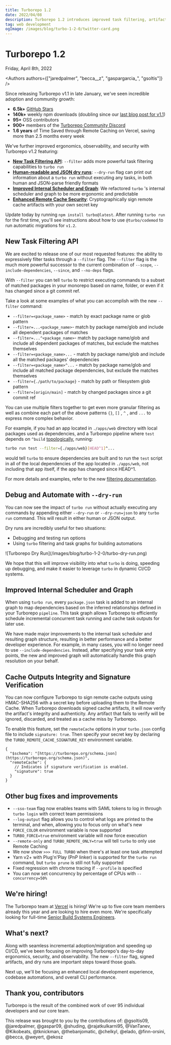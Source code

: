 ```yaml
---
title: Turborepo 1.2
date: 2022/04/08
description: Turborepo 1.2 introduces improved task filtering, artifact signing and integrity, human-readable and JSON dry runs, and more!
tag: web development
ogImage: /images/blog/turbo-1-2-0/twitter-card.png
---
```


# Turborepo 1.2


<Date>
  Friday, April 8th, 2022
</Date>

<Authors authors={["jaredpalmer", "becca__z", "gaspargarcia_", "gsoltis"]} />

Since releasing Turborepo v1.1 in late January, we've seen incredible adoption and community growth:

- **6.5k+** [GitHub Stars](https://github.com/vercel/turborepo)
- **140k+** weekly npm downloads (doubling since our [last blog post for v1.1](/blog/turbo-1-1-0))
- **95+** OSS contributors
- **900+** members of the [Turborepo Community Discord](https://turborepo.org/discord)
- **1.6 years** of Time Saved through Remote Caching on Vercel, saving more than 2.5 months every week

We've further improved ergonomics, observability, and security with Turborepo v1.2 featuring:

- [**New Task Filtering API**](#new-task-filtering-api): `--filter` adds more powerful task filtering capabilities to `turbo run`
- [**Human-readable and JSON dry runs**](#debug-and-automate-with---dry-run): `--dry-run` flag can print out information about a `turbo run` without executing any tasks, in both human and JSON-parse friendly formats
- [**Improved Internal Scheduler and Graph**](#improved-internal-scheduler-and-graph): We refactored `turbo` 's internal scheduler and graph to be more ergonomic and predictable
- [**Enhanced Remote Cache Security**](#cache-outputs-integrity-and-signature-verification): Cryptographically sign remote cache artifacts with your own secret key

Update today by running `npm install turbo@latest`. After running `turbo run` for the first time, you'll see instructions about how to use `@turbo/codemod` to run automatic migrations for `v1.2`.

## New Task Filtering API

We are excited to release one of our most requested features: the ability to expressively filter tasks through a `--filter` flag. The `--filter` flag is the much more powerful successor to the current combination of `--scope`, `--include-dependencies`, `--since`, and `--no-deps` flags.

With `--filter` you can tell `turbo` to restrict executing commands to a subset of matched packages in your monorepo based on name, folder, or even if it has changed since a git commit ref.

Take a look at some examples of what you can accomplish with the new `--filter` command:

- `--filter=<package_name>` - match by exact package name or glob pattern
- `--filter=...<package_name>`- match by package name/glob and include all dependent packages of matches
- `--filter=...^<package_name>`- match by package name/glob and include all dependent packages of matches, but exclude the matches themselves
- `--filter=<package_name>...` - match by package name/glob and include all the matched packages' dependencies
- `--filter=<package_name>^...` - match by package name/glob and include all matched package dependencies, but exclude the matches themselves
- `--filter={./path/to/package}` - match by path or filesystem glob pattern
- `--filter=[origin/main]` - match by changed packages since a git commit ref

You can use multiple filters together to get even more granular filtering as well as combine each part of the above patterns `{}`, `[]` , `^` , and `...` to express more complex behavior.

For example, if you had an app located in `./apps/web` directory with local packages used as dependencies, and a Turborepo pipeline where `test` depends on `^build` [topologically](https://turborepo.org/docs/glossary#topological-order), running:

```sh
turbo run test --filter={./apps/web}[HEAD^1]^...
```

would tell `turbo` to ensure dependencies are built and to run the `test` script in all of the local dependencies of the app located in `./apps/web`, not including that app itself, if the app has changed since HEAD^1.

For more details and examples, refer to the new [filtering documentation](/docs/core-concepts/filtering).

## Debug and Automate with `--dry-run`

You can now see the impact of `turbo run` without actually executing any commands by appending either `--dry-run` or `--dry-run=json` to any `turbo run` command. This will result in either human or JSON output.

Dry runs are incredibly useful for two situations:

- Debugging and testing run options
- Using `turbo` filtering and task graphs for building automations


<Bleed>
  <div className="lg:rounded-xl overflow-hidden">
    ![Turborepo Dry Run](/images/blog/turbo-1-2-0/turbo-dry-run.png)
  </div>
</Bleed>

We hope that this will improve visibility into what `turbo` is doing, speeding up debugging, and make it easier to leverage `turbo` in dynamic CI/CD systems.

## Improved Internal Scheduler and Graph

When using `turbo run`, every `package.json` task is added to an internal graph to map dependencies based on the inferred relationships defined in your Turborepo `pipeline`. This task graph allows Turborepo to efficiently schedule incremental concurrent task running and cache task outputs for later use.

We have made major improvements to the internal task scheduler and resulting graph structure, resulting in better performance and a better developer experience. For example, in many cases, you will no longer need to use `--include-dependencies`. Instead, after specifying your task entry points, the new and improved graph will automatically handle this graph resolution on your behalf.

## Cache Outputs Integrity and Signature Verification

You can now configure Turborepo to sign remote cache outputs using HMAC-SHA256 with a secret key before uploading them to the Remote Cache. When Turborepo downloads signed cache artifacts, it will now verify the artifact's integrity and authenticity. Any artifact that fails to verify will be ignored, discarded, and treated as a cache miss by Turborepo.

To enable this feature, set the `remoteCache` options in your `turbo.json` config file to include `signature: true`. Then specify your secret key by declaring the `TURBO_REMOTE_CACHE_SIGNATURE_KEY` environment variable.

```jsonc
{
  "$schema": "[https://turborepo.org/schema.json](https://turborepo.org/schema.json)",
  "remoteCache": {
    // Indicates if signature verification is enabled.
    "signature": true
  }
}
```

## Other bug fixes and improvements

- `--sso-team` flag now enables teams with SAML tokens to log in through `turbo login` with correct team permissions
- `--log-output` flag allows you to control what logs are printed to the terminal, and when, allowing you to focus only on what's new
- `FORCE_COLOR` environment variable is now supported
- `TURBO_FORCE=true` environment variable will now force execution
- `--remote-only` and `TURBO_REMOTE_ONLY=true` will tell `turbo` to only use Remote Caching
- We now show `>>> FULL TURBO` when there's at least one task attempted
- Yarn v2+ with Plug'n'Play (PnP linker) is supported for the `turbo run` command, but `turbo prune` is still not fully supported
- Fixed regression with chrome tracing if `--profile` is specified
- You can now set concurrency by percentage of CPUs with `--concurrency=50%`

## We're hiring!

The Turborepo team at [Vercel](https://vercel.com) is hiring! We're up to five core team members already this year and are looking to hire even more. We're specifically looking for full-time [Senior Build Systems Engineers](https://vercel.com/careers/senior-build-systems-engineer-turborepo-us-4383106004).

## What's next?

Along with seamless incremental adoption/migration and speeding up CI/CD, we've been focusing on improving Turborepo's day-to-day ergonomics, security, and observability. The new `--filter` flag, signed artifacts, and dry runs are important steps toward those goals.

Next up, we'll be focusing an enhanced local development experience, codebase automations, and overall CLI performance.

## Thank you, contributors

Turborepo is the result of the combined work of over 95 individual developers and our core team.

This release was brought to you by the contributions of: @gsoltis09, @jaredpalmer, @gaspar09, @shuding, @rajatkulkarni95, @VanTanev, @Kikobeats, @tknickman, @thebanjomatic, @chelkyl, @elado, @finn-orsini, @becca, @weyert, @ekosz
